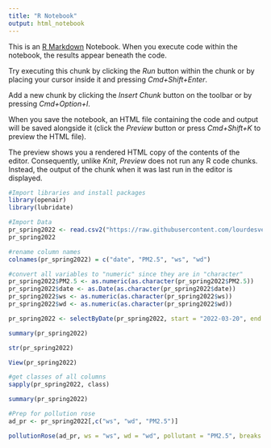 ```yaml
---
title: "R Notebook"
output: html_notebook
---
```


This is an [R Markdown](http://rmarkdown.rstudio.com) Notebook. When you execute code within the notebook, the results appear beneath the code. 

Try executing this chunk by clicking the *Run* button within the chunk or by placing your cursor inside it and pressing *Cmd+Shift+Enter*. 

Add a new chunk by clicking the *Insert Chunk* button on the toolbar or by pressing *Cmd+Option+I*.

When you save the notebook, an HTML file containing the code and output will be saved alongside it (click the *Preview* button or press *Cmd+Shift+K* to preview the HTML file). 

The preview shows you a rendered HTML copy of the contents of the editor. Consequently, unlike *Knit*, *Preview* does not run any R code chunks. Instead, the output of the chunk when it was last run in the editor is displayed.
```r
#Import libraries and install packages
library(openair)
library(lubridate)
```

```r
#Import Data
pr_spring2022 <- read.csv2("https://raw.githubusercontent.com/lourdesvera/Community_Air_Montoring/master/Wind_Analyses/Wind%20Pollution%202%20yrs.csv", header = TRUE, sep = ",", stringsAsFactors = FALSE)
pr_spring2022
```

```r
#rename column names
colnames(pr_spring2022) = c("date", "PM2.5", "ws", "wd")
```

```r
#convert all variables to "numeric" since they are in "character"
pr_spring2022$PM2.5 <- as.numeric(as.character(pr_spring2022$PM2.5))
pr_spring2022$date <- as.Date(as.character(pr_spring2022$date))
pr_spring2022$ws <- as.numeric(as.character(pr_spring2022$ws))
pr_spring2022$wd <- as.numeric(as.character(pr_spring2022$wd))
```

```r
pr_spring2022 <- selectByDate(pr_spring2022, start = "2022-03-20", end = "2022-05-29")
```

```r
summary(pr_spring2022)
```

```r
str(pr_spring2022)
```

```r
View(pr_spring2022)
```

```r
#get classes of all columns
sapply(pr_spring2022, class)
```

```r
summary(pr_spring2022)
```

```r
#Prep for pollution rose
ad_pr <- pr_spring2022[,c("ws", "wd", "PM2.5")]
```

```r
pollutionRose(ad_pr, ws = "ws", wd = "wd", pollutant = "PM2.5", breaks = c(0,5,10,20, 35, 50), auto.text = FALSE, paddle = FALSE, annotate = FALSE, grid.line = 5, key = list(labels = c(">0-5", ">5-10", ">10-20", ">20-35", ">35-50")), key.footer = "Spring 2022 PM2.5 Plot in Armourdale, KS (ug/m^3)", key.position = "bottom", par.settings=list(axis.line=list(col="lightgray")), col = c("#4f4f4f", "#0a7cb9", "#f9be00", "#ff7f2f", "#d7153a"))
```


